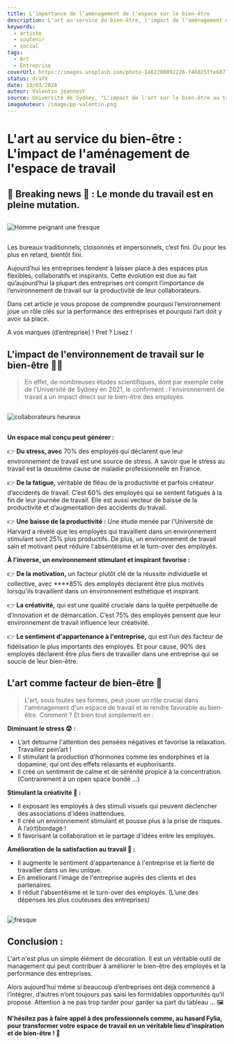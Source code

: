 ```yaml
---
title: L’importance de l’aménagement de l’espace sur le bien-être
description: L'art au service du bien-être, l'impact de l'aménagement de l'espace de travail
keywords:
  - artiste
  - soutenir
  - social
tags:
  - Art
  - Entreprise
coverUrl: https://images.unsplash.com/photo-1462206092226-f46025ffe607?q=80&w=2074&auto=format&fit=crop&ixlib=rb-4.0.3&ixid=M3wxMjA3fDB8MHxwaG90by1wYWdlfHx8fGVufDB8fHx8fA%3D%3D
status: draft
date: 13/03/2024
auteur: Valentin jeannest
source: Université de Sydney, "L'impact de l'art sur le bien-être au travail" en 2021 & Art & Bien-être, "L'art au service du bien-être”
imageAuteur: /image/pp-valentin.png
---
```


# L'art au service du bien-être : L'impact de l'aménagement de l'espace de travail

## 🚨 Breaking news 🚨 : Le monde du travail est en pleine mutation.

##

![Homme peignant une fresque](https://images.unsplash.com/photo-1556801587-bbbb66081240?q=80&w=2070&auto=format&fit=crop&ixlib=rb-4.0.3&ixid=M3wxMjA3fDB8MHxwaG90by1wYWdlfHx8fGVufDB8fHx8fA%3D%3D)

##

Les bureaux traditionnels, cloisonnés et impersonnels, c’est fini. Ou pour les plus en retard, bientôt fini.

Aujourd’hui les entreprises tendent à laisser place à des espaces plus flexibles, collaboratifs et inspirants. Cette évolution est due au fait qu’aujourd’hui la plupart des entreprises ont comprit l’importance de l’environnement de travail sur la productivité de leur collaborateurs.

Dans cet article je vous propose de comprendre pourquoi l’environnement joue un rôle clés sur la performance des entreprises et pourquoi l’art doit y avoir sa place.

A vos marques (d’entreprise) ! Pret ? Lisez !

## L'impact de l'environnement de travail sur le bien-être 👨‍💼

> En effet, de nombreuses études scientifiques, dont par exemple celle de l'Université de Sydney en 2021, le confirment : l'environnement de travail a un impact direct sur le bien-être des employés.

##

![collaborateurs heureux](https://images.unsplash.com/photo-1520694478166-daaaaec95b69?q=80&w=2070&auto=format&fit=crop&ixlib=rb-4.0.3&ixid=M3wxMjA3fDB8MHxwaG90by1wYWdlfHx8fGVufDB8fHx8fA%3D%3D)

##

**Un espace mal conçu peut générer :**

👉 **Du stress, avec** 70% des employés qui déclarent que leur environnement de travail est une source de stress. A savoir que le stress au travail est la deuxième cause de maladie professionnelle en France.

👉 **De la fatigue,** véritable de fléau de la productivité et parfois créateur d’accidents de travail. C’est 60% des employés qui se sentent fatigués à la fin de leur journée de travail. Elle est aussi vecteur de baisse de la productivité et d’augmentation des accidents du travail.

👉 **Une baisse de la productivité :** Une étude menée par l'Université de Harvard a révélé que les employés qui travaillent dans un environnement stimulant sont 25% plus productifs. De plus, un environnement de travail sain et motivant peut réduire l'absentéisme et le turn-over des employés.

**À l'inverse, un environnement stimulant et inspirant favorise :**

👉 **De la motivation,** un facteur plutôt clé de la réussite individuelle et collective, avec \*\*\*\*85% des employés déclarent être plus motivés lorsqu'ils travaillent dans un environnement esthétique et inspirant.

👉 **La créativité,** qui est une qualité cruciale dans la quête perpétuelle de d’innovation et de démarcation. C’est 75% des employés pensent que leur environnement de travail influence leur créativité.

👉 **Le sentiment d'appartenance à l'entreprise,** qui est l’un des facteur de fidélisation le plus importants des employés. Et pour cause, 90% des employés déclarent être plus fiers de travailler dans une entreprise qui se soucie de leur bien-être.

## L'art comme facteur de bien-être 🎉

> L'art, sous toutes ses formes, peut jouer un rôle crucial dans l'aménagement d'un espace de travail et le rendre favorable au bien-être. Comment ? Et bien tout simplement en :

**Diminuant le stress 😟 :**

- L’art détourne l'attention des pensées négatives et favorise la relaxation. Travaillez pein’art !
- Il stimulant la production d'hormones comme les endorphines et la dopamine, qui ont des effets relaxants et euphorisants.
- Il créé un sentiment de calme et de sérénité propice à la concentration. (Contrairement à un open space bondé …)

**Stimulant la créativité 🌅 :**

- Il exposant les employés à des stimuli visuels qui peuvent déclencher des associations d'idées inattendues.
- Il créé un environnement stimulant et pousse plus à la prise de risques. A l’a(rt)bordage !
- Il favorisant la collaboration et le partage d'idées entre les employés.

**Amélioration de la satisfaction au travail 💖 :**

- Il augmente le sentiment d'appartenance à l'entreprise et la fierté de travailler dans un lieu unique.
- En améliorant l'image de l'entreprise auprès des clients et des partenaires.
- Il réduit l'absentéisme et le turn-over des employés. (L’une des dépenses les plus couteuses des entreprises)

##

![fresque](https://images.unsplash.com/photo-1551729140-4b0ce561dfff?q=80&w=2070&auto=format&fit=crop&ixlib=rb-4.0.3&ixid=M3wxMjA3fDB8MHxwaG90by1wYWdlfHx8fGVufDB8fHx8fA%3D%3D)

##

## Conclusion :

L'art n'est plus un simple élément de décoration. Il est un véritable outil de management qui peut contribuer à améliorer le bien-être des employés et la performance des entreprises.

Alors aujourd’hui même si beaucoup d’entreprises ont déjà commencé à l’intégrer, d’autres n’ont toujours pas saisi les formidables opportunités qu’il propose. Attention à ne pas trop tarder pour garder sa part du tableau … 🖼️

**N'hésitez pas à faire appel à des professionnels comme, au hasard Fylia, pour transformer votre espace de travail en un véritable lieu d'inspiration et de bien-être ! 🌇**

